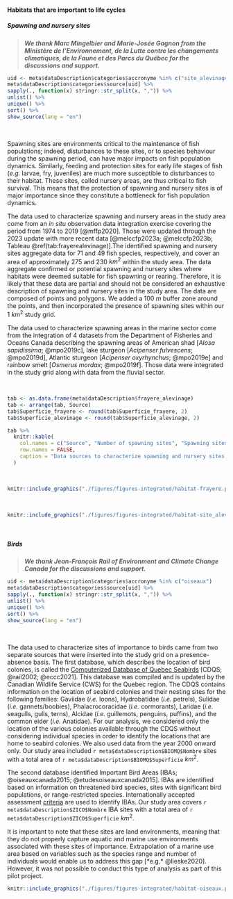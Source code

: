 #### Habitats that are important to life cycles

##### Spawning and nursery sites

> ***We thank Marc Mingelbier and Marie-Josée Gagnon from the Ministère de l’Environnement, de la Lutte contre les changements climatiques, de la Faune et des Parcs du Québec for the discussions and support.***

```r
uid <- meta$dataDescription$categories$accronyme %in% c("site_alevinage","frayere")
meta$dataDescription$categories$source[uid] %>%
sapply(., function(x) stringr::str_split(x, ",")) %>%
unlist() %>%
unique() %>%
sort() %>%
show_source(lang = "en")
```

<br/>

Spawning sites are environments critical to the maintenance of fish populations; indeed, disturbances to these sites, or to species behaviour during the spawning period, can have major impacts on fish population dynamics. Similarly, feeding and protection sites for early life stages of fish (*e.g.* larvae, fry, juveniles) are much more susceptible to disturbances to their habitat. These sites, called nursery areas, are thus critical to fish survival. This means that the protection of spawning and nursery sites is of major importance since they constitute a bottleneck for fish population dynamics.

The data used to characterize spawning and nursery areas in the study area come from an *in situ* observation data integration exercise covering the period from 1974 to 2019 [@mffp2020]. Those were updated through the 2023 update with more recent data [@melccfp2023a; @melccfp2023b; Tableau \@ref(tab:frayerealevinage)].The identified spawning and nursery sites aggregate data for 71 and 49 fish species, respectively, and cover an area of approximately 275 and 230 $km^2$ within the study area. The data aggregate confirmed or potential spawning and nursery sites where habitats were deemed suitable for fish spawning or rearing. Therefore, it is likely that these data are partial and should not be considered an exhaustive description of spawning and nursery sites in the study area. The data are composed of points and polygons. We added a 100 $m$ buffer zone around the points, and then incorporated the presence of spawning sites within our 1 $km^2$ study grid.


The data used to characterize spawning areas in the marine sector come from the integration of 4 datasets from the Department of Fisheries and Oceans Canada describing the spawning areas of American shad [*Alosa sapidissima*; @mpo2019c], lake sturgeon [*Acipenser fulvescens*; @mpo2019d], Atlantic sturgeon [*Acipenser oxyrhynchus*; @mpo2019e] and rainbow smelt [*Osmerus mordax*; @mpo2019f]. Those data were integrated in the study grid along with data from the fluvial sector.

<br/>

```r
tab <- as.data.frame(meta$dataDescription$frayere_alevinage)
tab <- arrange(tab, Source)
tab$Superficie_frayere <- round(tab$Superficie_frayere, 2)
tab$Superficie_alevinage <- round(tab$Superficie_alevinage, 2)

tab %>%
  knitr::kable(
    col.names = c("Source", "Number of spawning sites", "Spawning sites area $km^2$", "Number of nursery sites","Area of nursery sites $km^2$"),
    row.names = FALSE,
    caption = "Data sources to characterize spawning and nursery sites in the study area."
  )
```

<br/>

```r
knitr::include_graphics("./figures/figures-integrated/habitat-frayere.png")
```

<br/>

```r
knitr::include_graphics("./figures/figures-integrated/habitat-site_alevinage.png")
```

<br/>

##### Birds

> ***We thank Jean-François Rail of Environment and Climate Change Canada for the discussions and support.***

```r
uid <- meta$dataDescription$categories$accronyme %in% c("oiseaux")
meta$dataDescription$categories$source[uid] %>%
sapply(., function(x) stringr::str_split(x, ",")) %>%
unlist() %>%
unique() %>%
sort() %>%
show_source(lang = "en")
```

<br/>


The data used to characterize sites of importance to birds came from two separate sources that were inserted into the study grid on a presence-absence basis. The first database, which describes the location of bird colonies, is called the [Computerized Database of Quebec Seabirds](https://ogsl.ca/en/biodiversity-birds-eccc-biomq-about/) [CDQS; @rail2002; @eccc2021]. This database was compiled and is updated by the Canadian Wildlife Service (CWS) for the Quebec region. The CDQS contains information on the location of seabird colonies and their nesting sites for the following families: Gaviidae (*i.e.* loons), Hydrobatidae (*i.e.* petrels), Sulidae (*i.e.* gannets/boobies), Phalacrocoracidae (*i.e.* cormorants), Laridae (*i.e.* seagulls, gulls, terns), Alcidae (*i.e.* guillemots, penguins, puffins), and the common eider (*i.e.* Anatidae). For our analysis, we considered only the location of the various colonies available through the CDQS without considering individual species in order to identify the locations that are home to seabird colonies. We also used data from the year 2000 onward only. Our study area included `r meta$dataDescription$BIOMQ$Nombre` sites with a total area of `r meta$dataDescription$BIOMQ$Superficie` $km^2$.

The second database identified Important Bird Areas [IBAs; @oiseauxcanada2015; @etudesoiseauxcanada2015]. IBAs are identified based on information on threatened bird species, sites with significant bird populations, or range-restricted species. Internationally accepted assessment [criteria](https://www.ibacanada.org/documents/current_Canadian_IBA_Criteria.pdf) are used to identify IBAs. Our study area covers `r meta$dataDescription$ZICO$Nombre` IBA sites with a total area of `r meta$dataDescription$ZICO$Superficie` $km^2$.

It is important to note that these sites are land environments, meaning that they do not properly capture aquatic and marine use environments associated with these sites of importance. Extrapolation of a marine use area based on variables such as the species range and number of individuals would enable us to address this gap [*e.g.* @lieske2020]. However, it was not possible to conduct this type of analysis as part of this pilot project.


```r
knitr::include_graphics("./figures/figures-integrated/habitat-oiseaux.png")
```

<br>
